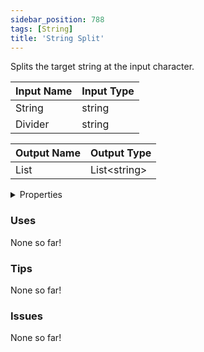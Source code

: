 ```yaml
---
sidebar_position: 788
tags: [String]
title: 'String Split'
---
```


Splits the target string at the input character.



<IChip uuid="ad169649-1050-48c5-a540-f03a2059bcdb"/>

| Input Name | Input Type |
|-----------|-----------|
| String | string |
| Divider | string |

| Output Name | Output Type |
|-----------|-----------|
| List | List\<string\> |


<details>
  <summary>Properties</summary>
  <div>
    <div>
    <table>
      <thead>
        <tr>
          <th>Is beta required?</th>
          <th>No</th>
        </tr>
        <tr>
          <th>Is this chip a trolling risk?</th>
          <th>No</th>
        </tr>
        <tr>
          <th>Is this chip a role assignment risk?</th>
          <th>No</th>
        </tr>
        <tr>
          <th>Chip UUID</th>
          <th>ad169649-1050-48c5-a540-f03a2059bcdb</th>
        </tr>
        <tr>
          <th>Room availability</th>
          <th>Available everywhere</th>
        </tr>
      </thead>
    </table>
    </div>
  </div>
</details>

### Uses

None so far!

### Tips

None so far!

### Issues

None so far!